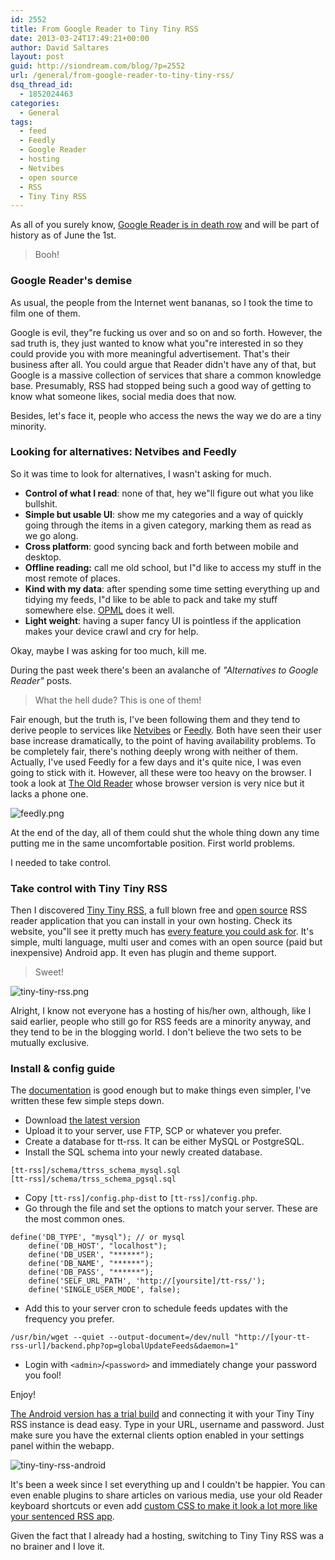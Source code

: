 ```yaml
---
id: 2552
title: From Google Reader to Tiny Tiny RSS
date: 2013-03-24T17:49:21+00:00
author: David Saltares
layout: post
guid: http://siondream.com/blog/?p=2552
url: /general/from-google-reader-to-tiny-tiny-rss/
dsq_thread_id:
  - 1852024463
categories:
  - General
tags:
  - feed
  - Feedly
  - Google Reader
  - hosting
  - Netvibes
  - open source
  - RSS
  - Tiny Tiny RSS
---
```


As all of you surely know, [Google Reader is in death row](http://googleblog.blogspot.co.uk/2013/03/a-second-spring-of-cleaning.html) and will be part of history as of June the 1st.

> Booh!

### Google Reader's demise

As usual, the people from the Internet went bananas, so I took the time to film one of them.

Google is evil, they"re fucking us over and so on and so forth. However, the sad truth is, they just wanted to know what you"re interested in so they could provide you with more meaningful advertisement. That's their business after all. You could argue that Reader didn't have any of that, but Google is a massive collection of services that share a common knowledge base. Presumably, RSS had stopped being such a good way of getting to know what someone likes, social media does that now.

Besides, let's face it, people who access the news the way we do are a tiny minority.

### Looking for alternatives: Netvibes and Feedly

So it was time to look for alternatives, I wasn't asking for much.

- **Control of what I read**: none of that, hey we"ll figure out what you like bullshit.
- **Simple but usable UI**: show me my categories and a way of quickly going through the items in a given category, marking them as read as we go along.
- **Cross platform**: good syncing back and forth between mobile and desktop.
- **Offline reading:** call me old school, but I"d like to access my stuff in the most remote of places.
- **Kind with my data**: after spending some time setting everything up and tidying my feeds, I"d like to be able to pack and take my stuff somewhere else. [OPML](http://en.wikipedia.org/wiki/OPML) does it well.
- **Light weight**: having a super fancy UI is pointless if the application makes your device crawl and cry for help.

Okay, maybe I was asking for too much, kill me.

During the past week there's been an avalanche of _"Alternatives to Google Reader"_ posts.

> What the hell dude? This is one of them!

Fair enough, but the truth is, I've been following them and they tend to derive people to services like [Netvibes](http://www.netvibes.com/privatepage/1) or [Feedly](http://www.feedly.com/home). Both have seen their user base increase dramatically, to the point of having availability problems. To be completely fair, there's nothing deeply wrong with neither of them. Actually, I've used Feedly for a few days and it's quite nice, I was even going to stick with it. However, all these were too heavy on the browser. I took a look at [The Old Reader](http://theoldreader.com/) whose browser version is very nice but it lacks a phone one.

![feedly.png](/img/wp/feedly.webp)

At the end of the day, all of them could shut the whole thing down any time putting me in the same uncomfortable position. First world problems.

I needed to take control.

### Take control with Tiny Tiny RSS

Then I discovered [Tiny Tiny RSS](http://tt-rss.org/redmine/projects/tt-rss/wiki), a full blown free and [open source](https://github.com/gothfox/Tiny-Tiny-RSS) RSS reader application that you can install in your own hosting. Check its website, you"ll see it pretty much has [every feature you could ask for](http://tt-rss.org/redmine/projects/tt-rss/wiki#Features). It's simple, multi language, multi user and comes with an open source (paid but inexpensive) Android app. It even has plugin and theme support.

> Sweet!

![tiny-tiny-rss.png](/img/wp/tiny-tiny-rss.webp)

Alright, I know not everyone has a hosting of his/her own, although, like I said earlier, people who still go for RSS feeds are a minority anyway, and they tend to be in the blogging world. I don't believe the two sets to be mutually exclusive.

### Install & config guide

The [documentation](http://tt-rss.org/redmine/projects/tt-rss/wiki/InstallationNotes) is good enough but to make things even simpler, I've written these few simple steps down.

- Download [the latest version](https://github.com/gothfox/Tiny-Tiny-RSS/archive/1.7.5.tar.gz)
- Upload it to your server, use FTP, SCP or whatever you prefer.
- Create a database for tt-rss. It can be either MySQL or PostgreSQL.
- Install the SQL schema into your newly created database.

```
[tt-rss]/schema/ttrss_schema_mysql.sql
[tt-rss]/schema/trss_schema_pgsql.sql
```

- Copy `[tt-rss]/config.php-dist` to `[tt-rss]/config.php`.
- Go through the file and set the options to match your server. These are the most common ones.

```
define('DB_TYPE', "mysql"); // or mysql
    define('DB_HOST', "localhost");
    define('DB_USER', "******");
    define('DB_NAME', "******");
    define('DB_PASS', "******");
    define('SELF_URL_PATH', 'http://[yoursite]/tt-rss/');
    define('SINGLE_USER_MODE', false);
```

- Add this to your server cron to schedule feeds updates with the frequency you prefer.

```
/usr/bin/wget --quiet --output-document=/dev/null "http://[your-tt-rss-url]/backend.php?op=globalUpdateFeeds&daemon=1"
```

- Login with `<admin>`/`<password>` and immediately change your password you fool!

Enjoy!

[The Android version has a trial build](https://play.google.com/store/apps/details?id=org.fox.ttrss&hl=en) and connecting it with your Tiny Tiny RSS instance is dead easy. Type in your URL, username and password. Just make sure you have the external clients option enabled in your settings panel within the webapp.

![tiny-tiny-rss-android](/img/wp/tiny-tiny-rss-android.webp)

It's been a week since I set everything up and I couldn't be happier. You can even enable plugins to share articles on various media, use your old Reader keyboard shortcuts or even add [custom CSS to make it look a lot more like your sentenced RSS app](http://tt-rss.org/forum/viewtopic.php?f=22&t=1344).

Given the fact that I already had a hosting, switching to Tiny Tiny RSS was a no brainer and I love it.
